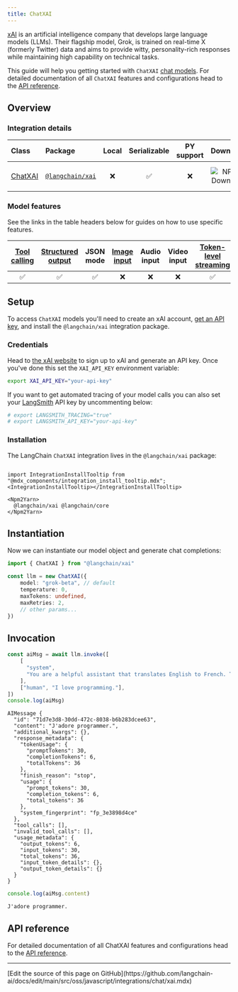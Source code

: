 ```yaml
---
title: ChatXAI
---
```


[xAI](https://x.ai/) is an artificial intelligence company that develops large language models (LLMs). Their flagship model, Grok, is trained on real-time X (formerly Twitter) data and aims to provide witty, personality-rich responses while maintaining high capability on technical tasks.

This guide will help you getting started with `ChatXAI` [chat models](/oss/javascript/langchain/models). For detailed documentation of all `ChatXAI` features and configurations head to the [API reference](https://api.js.langchain.com/classes/_langchain_xai.ChatXAI.html).

## Overview

### Integration details

| Class | Package | Local | Serializable | PY support | Downloads | Version |
| :--- | :--- | :---: | :---: |  :---: | :---: | :---: |
| [ChatXAI](https://api.js.langchain.com/classes/_langchain_xai.ChatXAI.html) | [`@langchain/xai`](https://www.npmjs.com/package/@langchain/xai) | ❌ | ✅ | ❌ | ![NPM - Downloads](https://img.shields.io/npm/dm/@langchain/xai?style=flat-square&label=%20&) | ![NPM - Version](https://img.shields.io/npm/v/@langchain/xai?style=flat-square&label=%20&) |

### Model features

See the links in the table headers below for guides on how to use specific features.

| [Tool calling](/oss/javascript/langchain/tools) | [Structured output](/oss/javascript/langchain/structured-output) | JSON mode | [Image input](/oss/javascript/langchain/messages#multimodal) | Audio input | Video input | [Token-level streaming](/oss/javascript/langchain/streaming/) | [Token usage](/oss/javascript/langchain/models#token-usage) | [Logprobs](/oss/javascript/langchain/models#log-probabilities) |
| :---: | :---: | :---: | :---: |  :---: | :---: | :---: | :---: | :---: |
| ✅ | ✅ | ✅ | ❌ | ❌ | ❌ | ✅ | ✅ | ✅ |

## Setup

To access `ChatXAI` models you'll need to create an xAI account, [get an API key](https://console.x.ai/), and install the `@langchain/xai` integration package.

### Credentials

Head to [the xAI website](https://x.ai) to sign up to xAI and generate an API key. Once you've done this set the `XAI_API_KEY` environment variable:

```bash
export XAI_API_KEY="your-api-key"
```

If you want to get automated tracing of your model calls you can also set your [LangSmith](https://docs.smith.langchain.com/) API key by uncommenting below:

```bash
# export LANGSMITH_TRACING="true"
# export LANGSMITH_API_KEY="your-api-key"
```

### Installation

The LangChain `ChatXAI` integration lives in the `@langchain/xai` package:

```{=mdx}

import IntegrationInstallTooltip from "@mdx_components/integration_install_tooltip.mdx";
<IntegrationInstallTooltip></IntegrationInstallTooltip>

<Npm2Yarn>
  @langchain/xai @langchain/core
</Npm2Yarn>

```

## Instantiation

Now we can instantiate our model object and generate chat completions:

```typescript
import { ChatXAI } from "@langchain/xai"

const llm = new ChatXAI({
    model: "grok-beta", // default
    temperature: 0,
    maxTokens: undefined,
    maxRetries: 2,
    // other params...
})
```

## Invocation

```typescript
const aiMsg = await llm.invoke([
    [
      "system",
      "You are a helpful assistant that translates English to French. Translate the user sentence.",
    ],
    ["human", "I love programming."],
])
console.log(aiMsg)
```

```output
AIMessage {
  "id": "71d7e3d8-30dd-472c-8038-b6b283dcee63",
  "content": "J'adore programmer.",
  "additional_kwargs": {},
  "response_metadata": {
    "tokenUsage": {
      "promptTokens": 30,
      "completionTokens": 6,
      "totalTokens": 36
    },
    "finish_reason": "stop",
    "usage": {
      "prompt_tokens": 30,
      "completion_tokens": 6,
      "total_tokens": 36
    },
    "system_fingerprint": "fp_3e3898d4ce"
  },
  "tool_calls": [],
  "invalid_tool_calls": [],
  "usage_metadata": {
    "output_tokens": 6,
    "input_tokens": 30,
    "total_tokens": 36,
    "input_token_details": {},
    "output_token_details": {}
  }
}
```

```typescript
console.log(aiMsg.content)
```

```output
J'adore programmer.
```

## API reference

For detailed documentation of all ChatXAI features and configurations head to the [API reference](https://api.js.langchain.com/classes/_langchain_xai.ChatXAI.html).

---

<Callout icon="pen-to-square" iconType="regular">
  [Edit the source of this page on GitHub](https://github.com/langchain-ai/docs/edit/main/src/oss/javascript/integrations/chat/xai.mdx)
</Callout>
